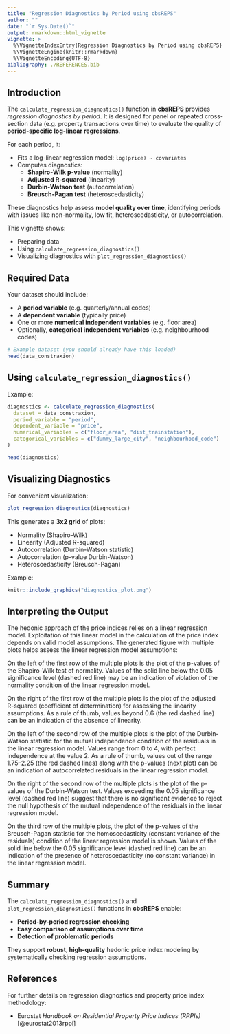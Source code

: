 ```yaml
---
title: "Regression Diagnostics by Period using cbsREPS"
author: ""
date: "`r Sys.Date()`"
output: rmarkdown::html_vignette
vignette: >
  %\VignetteIndexEntry{Regression Diagnostics by Period using cbsREPS}
  %\VignetteEngine{knitr::rmarkdown}
  %\VignetteEncoding{UTF-8}
bibliography: ./REFERENCES.bib
---
```


## Introduction

The `calculate_regression_diagnostics()` function in **cbsREPS** provides *regression diagnostics by period*. It is designed for panel or repeated cross-section data (e.g. property transactions over time) to evaluate the quality of **period-specific log-linear regressions**.

For each period, it:

- Fits a log-linear regression model: `log(price) ~ covariates`
- Computes diagnostics:
  - **Shapiro-Wilk p-value** (normality)
  - **Adjusted R-squared** (linearity)
  - **Durbin-Watson test** (autocorrelation)
  - **Breusch-Pagan test** (heteroscedasticity)

These diagnostics help assess **model quality over time**, identifying periods with issues like non-normality, low fit, heteroscedasticity, or autocorrelation.

This vignette shows:

- Preparing data
- Using `calculate_regression_diagnostics()`
- Visualizing diagnostics with `plot_regression_diagnostics()`


## Required Data

Your dataset should include:

- A **period variable** (e.g. quarterly/annual codes)
- A **dependent variable** (typically price)
- One or more **numerical independent variables** (e.g. floor area)
- Optionally, **categorical independent variables** (e.g. neighbourhood codes)


```r
# Example dataset (you should already have this loaded)
head(data_constraxion)
```


## Using `calculate_regression_diagnostics()`

Example:

```r
diagnostics <- calculate_regression_diagnostics(
  dataset = data_constraxion,
  period_variable = "period",
  dependent_variable = "price",
  numerical_variables = c("floor_area", "dist_trainstation"),
  categorical_variables = c("dummy_large_city", "neighbourhood_code")
)

head(diagnostics)
```

## Visualizing Diagnostics

For convenient visualization:

```r
plot_regression_diagnostics(diagnostics)
```

This generates a **3x2 grid** of plots:

- Normality (Shapiro-Wilk)
- Linearity (Adjusted R-squared)
- Autocorrelation (Durbin-Watson statistic)
- Autocorrelation (p-value Durbin-Watson)
- Heteroscedasticity (Breusch-Pagan)

Example:

```r
knitr::include_graphics("diagnostics_plot.png")
```

## Interpreting the Output

The hedonic approach of the price indices relies on a linear regression model. Exploitation of this linear model in the calculation of the price index depends on valid model assumptions. The generated figure with multiple plots helps assess the linear regression model assumptions:

On the left of the first row of the multiple plots is the plot of the p-values of the Shapiro-Wilk test of normality. Values of the solid line below the 0.05 significance level (dashed red line) may be an indication of violation of the normality condition of the linear regression model.

On the right of the first row of the multiple plots is the plot of the adjusted R-squared (coefficient of determination) for assessing the linearity assumptions. As a rule of thumb, values beyond 0.6 (the red dashed line) can be an indication of the absence of linearity.

On the left of the second row of the multiple plots is the plot of the Durbin-Watson statistic for the mutual independence condition of the residuals in the linear regression model. Values range from 0 to 4, with perfect independence at the value 2. As a rule of thumb, values out of the range 1.75–2.25 (the red dashed lines) along with the p-values (next plot) can be an indication of autocorrelated residuals in the linear regression model.

On the right of the second row of the multiple plots is the plot of the p-values of the Durbin-Watson test. Values exceeding the 0.05 significance level (dashed red line) suggest that there is no significant evidence to reject the null hypothesis of the mutual independence of the residuals in the linear regression model.

On the third row of the multiple plots, the plot of the p-values of the Breusch-Pagan statistic for the homoscedasticity (constant variance of the residuals) condition of the linear regression model is shown. Values of the solid line below the 0.05 significance level (dashed red line) can be an indication of the presence of heteroscedasticity (no constant variance) in the linear regression model.



## Summary

The `calculate_regression_diagnostics()` and `plot_regression_diagnostics()` functions in **cbsREPS** enable:

- **Period-by-period regression checking**
- **Easy comparison of assumptions over time**
- **Detection of problematic periods**

They support **robust, high-quality** hedonic price index modeling by systematically checking regression assumptions.


## References

For further details on regression diagnostics and property price index methodology:

- Eurostat *Handbook on Residential Property Price Indices (RPPIs)* [@eurostat2013rppi]
